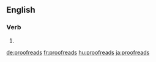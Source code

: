 ==English==

===Verb===
{{head|en}}

# {{en-third-person singular of|proofread}}

[[de:proofreads]]
[[fr:proofreads]]
[[hu:proofreads]]
[[ja:proofreads]]